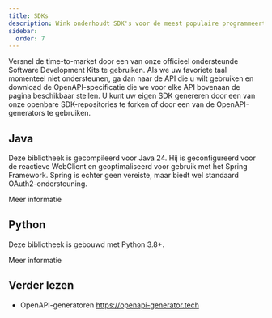 ```yaml
---
title: SDKs
description: Wink onderhoudt SDK's voor de meest populaire programmeertalen.
sidebar:
  order: 7
---
```


Versnel de time-to-market door een van onze officieel ondersteunde Software Development Kits te gebruiken.
Als we uw favoriete taal momenteel niet ondersteunen, ga dan naar de API die u wilt gebruiken en download de OpenAPI-specificatie die we voor elke API bovenaan de pagina beschikbaar stellen. U kunt uw eigen SDK genereren door een van onze openbare SDK-repositories te forken of door een van de OpenAPI-generators te gebruiken.

## Java

Deze bibliotheek is gecompileerd voor Java 24. Hij is geconfigureerd voor de reactieve WebClient en geoptimaliseerd voor gebruik met het Spring Framework. Spring is echter geen vereiste, maar biedt wel standaard OAuth2-ondersteuning.

<LinkButton href="https://github.com/wink-travel/wink-sdk-java" variant="secondary" icon="external">
  Meer informatie
</LinkButton>


## Python

Deze bibliotheek is gebouwd met Python 3.8+.

<LinkButton href="https://github.com/wink-travel/wink-sdk-python" variant="secondary" icon="external">
  Meer informatie
</LinkButton>


## Verder lezen

* OpenAPI-generatoren https://openapi-generator.tech

